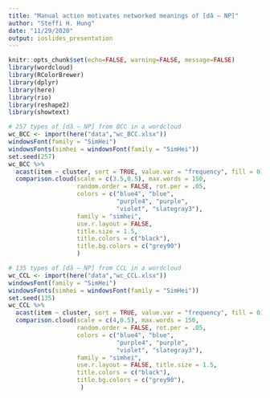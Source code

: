 ```yaml
---
title: "Manual action motivates networked meanings of [dǎ – NP]"
author: "Steffi H. Hung"
date: "11/29/2020"
output: ioslides_presentation
---
```


```r
knitr::opts_chunk$set(echo=FALSE, warning=FALSE, message=FALSE)
library(wordcloud)
library(RColorBrewer)
library(dplyr)
library(here)
library(rio)
library(reshape2)
library(showtext)
```

```r
# 257 types of [dǎ – NP] from BCC in a wordcloud
wc_BCC <- import(here("data","wc_BCC.xlsx"))
windowsFont(family = "SimHei")
windowsFonts(simhei = windowsFont(family = "SimHei"))
set.seed(257)
wc_BCC %>%
  acast(item ~ cluster, sort = TRUE, value.var = "frequency", fill = 0) %>%
  comparison.cloud(scale = c(3.5,0.5), max.words = 150,
                   random.order = FALSE, rot.per = .05,
                   colors = c("blue4", "blue", 
                              "purple4", "purple", 
                              "violet", "slategray3"),
                   family = "simhei", 
                   use.r.layout = FALSE,
                   title.size = 1.5, 
                   title.colors = c("black"),
                   title.bg.colors = c("grey90")
                   )
```

```r
# 135 types of [dǎ – NP] from CCL in a wordcloud
wc_CCL <- import(here("data","wc_CCL.xlsx")) 
windowsFont(family = "SimHei")
windowsFonts(simhei = windowsFont(family = "SimHei"))
set.seed(135)
wc_CCL %>%
  acast(item ~ cluster, sort = TRUE, value.var = "frequency", fill = 0) %>%
  comparison.cloud(scale = c(4,0.5), max.words = 150,
                   random.order = FALSE, rot.per = .05,
                   colors = c("blue4", "blue", 
                              "purple4", "purple", 
                              "violet", "slategray3"),
                   family = "simhei",  
                   use.r.layout = FALSE, title.size = 1.5,
                   title.colors = c("black"),
                   title.bg.colors = c("grey90"),
                    )
```